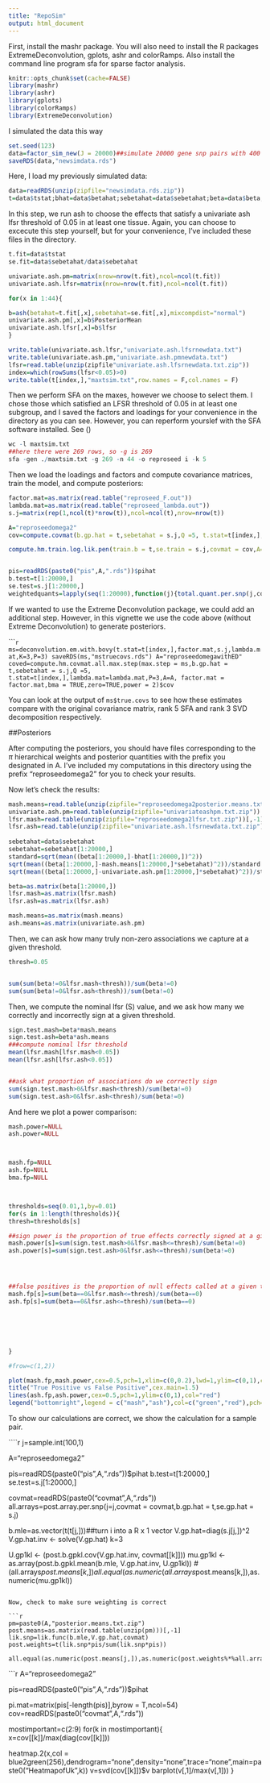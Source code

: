 ```yaml
---
title: "RepoSim"
output: html_document
---
```


First, install the mashr package. You will also need to install the R packages
ExtremeDeconvolution, gplots, ashr and colorRamps. Also install the command
line program sfa for sparse factor analysis.


```r
knitr::opts_chunk$set(cache=FALSE)
library(mashr)
library(ashr)
library(gplots)
library(colorRamps)
library(ExtremeDeconvolution)
```


I simulated the data this way
```r
set.seed(123)
data=factor_sim_new(J = 20000)##simulate 20000 gene snp pairs with 400 true effects
saveRDS(data,"newsimdata.rds")
````

Here, I load my previously simulated data:
```r
data=readRDS(unzip(zipfile="newsimdata.rds.zip"))
t=data$tstat;bhat=data$betahat;sebetahat=data$sebetahat;beta=data$beta;s.j=matrix(rep(1,ncol(t)*nrow(t)),ncol=ncol(t),nrow=nrow(t))
```
In this step, we run ash to choose the effects that satisfy a univariate ash lfsr threshold of 0.05 in at least one tissue. Again, you can choose to excecute this step yourself, but for your convenience, I've included these files in the directory.

```r

t.fit=data$tstat
se.fit=data$sebetahat/data$sebetahat

univariate.ash.pm=matrix(nrow=nrow(t.fit),ncol=ncol(t.fit))
univariate.ash.lfsr=matrix(nrow=nrow(t.fit),ncol=ncol(t.fit))

for(x in 1:44){

b=ash(betahat=t.fit[,x],sebetahat=se.fit[,x],mixcompdist="normal")
univariate.ash.pm[,x]=b$PosteriorMean
univariate.ash.lfsr[,x]=b$lfsr
}

write.table(univariate.ash.lfsr,"univariate.ash.lfsrnewdata.txt")
write.table(univariate.ash.pm,"univariate.ash.pmnewdata.txt")
lfsr=read.table(unzip(zipfile"univariate.ash.lfsrnewdata.txt.zip"))
index=which(rowSums(lfsr<0.05)>0)
write.table(t[index,],"maxtsim.txt",row.names = F,col.names = F)
```



Then we perform SFA on the maxes, however we choose to select them. I chose those which satisfied an LFSR threshold of 0.05 in at least one subgroup, and I saved the factors and loadings for your convenience in the directory as you can see. However, you can reperform yourslef with the SFA software installed. See ()

```r
wc -l maxtsim.txt
##here there were 269 rows, so -g is 269
sfa -gen ./maxtsim.txt -g 269 -n 44 -o reproseed i -k 5
```

Then we load the loadings and factors and compute covariance matrices, train the model, and compute posteriors:

```r
factor.mat=as.matrix(read.table("reproseed_F.out"))
lambda.mat=as.matrix(read.table("reproseed_lambda.out"))
s.j=matrix(rep(1,ncol(t)*nrow(t)),ncol=ncol(t),nrow=nrow(t))

A="reproseedomega2"
cov=compute.covmat(b.gp.hat = t,sebetahat = s.j,Q =5, t.stat=t[index,],lambda.mat=lambda.mat,P=3,A=A, factor.mat = factor.mat,bma = TRUE,zero=TRUE,power = 2)$cov

compute.hm.train.log.lik.pen(train.b = t,se.train = s.j,covmat = cov,A=A,pen=1)


pis=readRDS(paste0("pis",A,".rds"))$pihat
b.test=t[1:20000,]
se.test=s.j[1:20000,]
weightedquants=lapply(seq(1:20000),function(j){total.quant.per.snp(j,cov,b.gp.hat=b.test,se.gp.hat = se.test,pis,A=A,checkpoint = FALSE)})
```

If we wanted to use the Extreme Deconvolution package, we could add an additional step. However, in this vignette we use the code above (without Extreme Deconvolution) to generate posteriors. 

``````r
ms=deconvolution.em.with.bovy(t.stat=t[index,],factor.mat,s.j,lambda.mat,K=3,P=3)
saveRDS(ms,"mstruecovs.rds")
A="reproseedomegawithED"
coved=compute.hm.covmat.all.max.step(max.step = ms,b.gp.hat = t,sebetahat = s.j,Q =5, t.stat=t[index,],lambda.mat=lambda.mat,P=3,A=A, factor.mat = factor.mat,bma = TRUE,zero=TRUE,power = 2)$cov
```

You can look at the output of `ms$true.covs` to see how these estimates compare with the original covariance matrix, rank 5 SFA and rank 3 SVD decomposition respectively.

##Posteriors

After computing the posteriors, you should have files corresponding to the $\pi$ hierarchical weights and posterior quantities with the prefix you designated in A. 
I've included my computations in this directory using the prefix "reproseedomega2" for you to check your results. 

Now let's check the results:
```r
mash.means=read.table(unzip(zipfile="reproseedomega2posterior.means.txt.zip"))[,-1]
univariate.ash.pm=read.table(unzip(zipfile="univariateashpm.txt.zip"))
lfsr.mash=read.table(unzip(zipfile="reproseedomega2lfsr.txt.zip"))[,-1]
lfsr.ash=read.table(unzip(zipfile="univariate.ash.lfsrnewdata.txt.zip"))
                                                      
sebetahat=data$sebetahat
sebetahat=sebetahat[1:20000,]
standard=sqrt(mean((beta[1:20000,]-bhat[1:20000,])^2))
sqrt(mean((beta[1:20000,]-mash.means[1:20000,]*sebetahat)^2))/standard
sqrt(mean((beta[1:20000,]-univariate.ash.pm[1:20000,]*sebetahat)^2))/standard

```


```r
beta=as.matrix(beta[1:20000,])
lfsr.mash=as.matrix(lfsr.mash)
lfsr.ash=as.matrix(lfsr.ash)

mash.means=as.matrix(mash.means)
ash.means=as.matrix(univariate.ash.pm)
```
Then, we can ask how many truly non-zero associations we capture at a given threshold.

```r
thresh=0.05


sum(sum(beta!=0&lfsr.mash<thresh))/sum(beta!=0)
sum(sum(beta!=0&lfsr.ash<thresh))/sum(beta!=0)

```

Then, we compute the nominal lfsr (S) value, and we ask how many we correctly and incorrectly sign at a given threshold.

```r


sign.test.mash=beta*mash.means
sign.test.ash=beta*ash.means
###compute nominal lfsr threshold
mean(lfsr.mash[lfsr.mash<0.05])
mean(lfsr.ash[lfsr.ash<0.05])


##ask what proportion of associations do we correctly sign 
sum(sign.test.mash>0&lfsr.mash<thresh)/sum(beta!=0)
sum(sign.test.ash>0&lfsr.ash<thresh)/sum(beta!=0)

```
And here we plot a power comparison:
```r
mash.power=NULL
ash.power=NULL



mash.fp=NULL
ash.fp=NULL
bma.fp=NULL



thresholds=seq(0.01,1,by=0.01)
for(s in 1:length(thresholds)){
thresh=thresholds[s]

##sign power is the proportion of true effects correctly signed at a given threshold
mash.power[s]=sum(sign.test.mash>0&lfsr.mash<=thresh)/sum(beta!=0)
ash.power[s]=sum(sign.test.ash>0&lfsr.ash<=thresh)/sum(beta!=0)




##false positives is the proportion of null effects called at a given threshold
mash.fp[s]=sum(beta==0&lfsr.mash<=thresh)/sum(beta==0)
ash.fp[s]=sum(beta==0&lfsr.ash<=thresh)/sum(beta==0)






}

#frow=c(1,2))

plot(mash.fp,mash.power,cex=0.5,pch=1,xlim=c(0,0.2),lwd=1,ylim=c(0,1),col="green",ylab="True Positive Rate",xlab="False Positive Rate",type="l")
title("True Positive vs False Positive",cex.main=1.5)
lines(ash.fp,ash.power,cex=0.5,pch=1,ylim=c(0,1),col="red")
legend("bottomright",legend = c("mash","ash"),col=c("green","red"),pch=c(1,1))

```


To show our calculations are correct, we show the calculation for a sample pair.

````r
j=sample.int(100,1)

A="reproseedomega2"

pis=readRDS(paste0("pis",A,".rds"))$pihat
b.test=t[1:20000,]
se.test=s.j[1:20000,]



covmat=readRDS(paste0("covmat",A,".rds"))
all.arrays=post.array.per.snp(j=j,covmat = covmat,b.gp.hat = t,se.gp.hat = s.j)

b.mle=as.vector(t(t[j,]))##turn i into a R x 1 vector
V.gp.hat=diag(s.j[j,])^2
V.gp.hat.inv <- solve(V.gp.hat)
k=3

U.gp1kl <- (post.b.gpkl.cov(V.gp.hat.inv, covmat[[k]]))
mu.gp1kl <- as.array(post.b.gpkl.mean(b.mle, V.gp.hat.inv, U.gp1kl))
#(all.arrays$post.means[k,])
all.equal(as.numeric(all.arrays$post.means[k,]),as.numeric(mu.gp1kl))

```

Now, check to make sure weighting is correct

```r
pm=paste0(A,"posterior.means.txt.zip")
post.means=as.matrix(read.table(unzip(pm)))[,-1]
lik.snp=lik.func(b.mle,V.gp.hat,covmat)
post.weights=t(lik.snp*pis/sum(lik.snp*pis))

all.equal(as.numeric(post.means[j,]),as.numeric(post.weights%*%all.arrays$post.means))

```

```r
A="reproseedomega2"

pis=readRDS(paste0("pis",A,".rds"))$pihat

pi.mat=matrix(pis[-length(pis)],byrow = T,ncol=54)
cov=readRDS(paste0("covmat",A,".rds"))

mostimportant=c(2:9)
for(k in mostimportant){
  x=cov[[k]]/max(diag(cov[[k]]))

  heatmap.2(x,col = blue2green(256),dendrogram="none",density="none",trace="none",main=paste0("HeatmapofUk",k))
v=svd(cov[[k]])$v
barplot(v[,1]/max(v[,1]))
}
